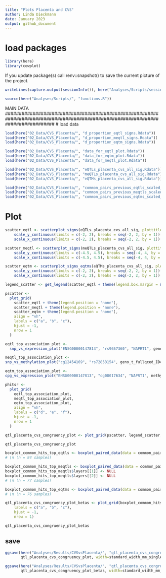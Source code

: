 ```yaml
---
title: "Plots Placenta and CVS"
author: Linda Dieckmann
date: January 2023
output: github_document
---
```


# load packages
```r
library(here)
library(cowplot)
```

If you update package(s) call 
  renv::snapshot() 
to save the current picture of the project.

```r
writeLines(capture.output(sessionInfo()), here("Analyses/Scripts/sessionInfos/", "sessionInfo_Script_4_4.txt"))
```

```r
source(here("Analyses/Scripts/", "functions.R"))
```


MAIN DATA
##################################################################################################################################
# load data
```r
load(here("02_Data/CVS_Placenta/", "d_proportion_eqtl_signs.Rdata"))
load(here("02_Data/CVS_Placenta/", "d_proportion_meqtl_signs.Rdata"))
load(here("02_Data/CVS_Placenta/", "d_proportion_eqtm_signs.Rdata"))

load(here("02_Data/CVS_Placenta/", "data_for_eqtl_plot.Rdata"))
load(here("02_Data/CVS_Placenta/", "data_for_eqtm_plot.Rdata"))
load(here("02_Data/CVS_Placenta/", "data_for_meqtl_plot.Rdata"))

load(here("02_Data/CVS_Placenta/", "eQTLs_placenta_cvs_all_sig.Rdata"))
load(here("02_Data/CVS_Placenta/", "meQTLs_placenta_cvs_all_sig.Rdata"))
load(here("02_Data/CVS_Placenta/", "eQTMs_placenta_cvs_all_sig.Rdata"))

load(here("02_Data/CVS_Placenta/", "common_pairs_previous_eqtls_scaled_statistics_absolute_betas_long.Rdata"))
load(here("02_Data/CVS_Placenta/", "common_pairs_previous_meqtls_scaled_statistics_absolute_betas_long.Rdata"))
load(here("02_Data/CVS_Placenta/", "common_pairs_previous_eqtms_scaled_statistics_absolute_betas_long.Rdata"))
```


# Plot
```r
scatter_eqtl <- scatterplot_signs(eQTLs_placenta_cvs_all_sig, plottitle = "eQTLs")+
    scale_y_continuous(limits = c(-2, 2), breaks = seq(-2, 2, by = 1)) +
    scale_x_continuous(limits = c(-2, 2), breaks = seq(-2, 2, by = 1)) 

scatter_meqtl <- scatterplot_signs(meQTLs_placenta_cvs_all_sig, plottitle = "meQTLs")+
    scale_y_continuous(limits = c(-4.5, 4.5), breaks = seq(-4, 4, by = 2)) +
    scale_x_continuous(limits = c(-4.5, 4.5), breaks = seq(-4, 4, by = 2)) 

scatter_eqtm <- scatterplot_signs_eqtms(eQTMs_placenta_cvs_all_sig, plottitle = "eQTMs")+
    scale_y_continuous(limits = c(-2, 2), breaks = seq(-2, 2, by = 1)) +
    scale_x_continuous(limits = c(-2, 2), breaks = seq(-2, 2, by = 1)) 
```

```r
legend_scatter <- get_legend(scatter_eqtl + theme(legend.box.margin = margin(0, 0, 10, 12)))
```

```r
pscatter <-
  plot_grid(
    scatter_eqtl + theme(legend.position = "none"),
    scatter_meqtl + theme(legend.position = "none"),
    scatter_eqtm + theme(legend.position = "none"),
    align = "vh",
    labels = c("a", "b", "c"),
    hjust = -1,
    nrow = 1
  )
```


```r
eqtl_top_association_plot <- 
  snp_vs_expression_plot("ENSG00000147813", "rs9657360", "NAPRT1", geno_t_fullqced_IDc_placenta_ordered_eqtl, resid_inv_norm_placenta_tmm_filtered_ordered_eqtl, geno_t_fullqced_IDc_cvs_ordered_eqtl, resid_inv_norm_cvs_tmm_filtered_ordered_eqtl)

meqtl_top_association_plot <- 
snp_vs_methylation_plot("cg12454169", "rs72853154", geno_t_fullqced_IDc_placenta_ordered_meqtl, resid_methylation_M_placenta_filtered_ordered_meqtl, geno_t_fullqced_IDc_cvs_ordered_meqtl, resid_methylation_M_cvs_filtered_ordered_meqtl)

eqtm_top_association_plot <- 
cpg_vs_expression_plot("ENSG00000147813", "cg08017634", "NAPRT1", methylation_M_placenta_filtered_ordered_eqtm, resid_inv_norm_placenta_tmm_filtered_ordered_eqtm, methylation_M_cvs_filtered_ordered_eqtm, resid_inv_norm_cvs_tmm_filtered_ordered_eqtm)
```

```r
phitsr <-
  plot_grid(
    eqtl_top_association_plot,
    meqtl_top_association_plot,
    eqtm_top_association_plot,
    align = "vh",
    labels = c("d", "e", "f"),
    hjust = -1,
    nrow = 1
  )
```

```r
qtl_placenta_cvs_congruency_plot <- plot_grid(pscatter, legend_scatter, phitsr, ncol = 1, rel_heights = c(1, .2, 1))
```

```r
qtl_placenta_cvs_congruency_plot
```


```r
boxplot_common_hits_top_eqtls <- boxplot_paired_data(data = common_pairs_previous_eqtls_scaled_statistics_absolute_betas_long, textlabel = "n = 2 eQTLs", plottitle = "eQTLs")
# \n (n = 84 samples)

boxplot_common_hits_top_meqtls <- boxplot_paired_data(data = common_pairs_previous_meqtls_scaled_statistics_absolute_betas_long, textlabel = "n = 16,305 meQTLs", plottitle = "meQTLs")
boxplot_common_hits_top_meqtls$layers[[1]] <- NULL
boxplot_common_hits_top_meqtls$layers[[2]] <- NULL
# \n (n = 77 samples)

boxplot_common_hits_top_eqtms <- boxplot_paired_data(data = common_pairs_previous_eqtms_scaled_statistics_absolute_betas_long, textlabel = "n = 17 eQTMs", plottitle = "eQTMs")
# \n (n = 76 samples)
```

```r
qtl_placenta_cvs_congruency_plot_betas <- plot_grid(boxplot_common_hits_top_eqtls, boxplot_common_hits_top_meqtls, boxplot_common_hits_top_eqtms, align = "vh",
    labels = c("a", "b", "c"),
    hjust = -1,
    nrow = 1)

qtl_placenta_cvs_congruency_plot_betas
```


## save
```r
ggsave(here("Analyses/Results/CVSvsPlacenta/", "qtl_placenta_cvs_congruency_plot.png"), 
       qtl_placenta_cvs_congruency_plot, width=standard_width_mm_single, height=standard_height_mm/2, units="mm", dpi=300, scale=2, bg = "white")
```


```r
ggsave(here("Analyses/Results/CVSvsPlacenta/", "qtl_placenta_cvs_congruency_plot_betas.png"), 
       qtl_placenta_cvs_congruency_plot_betas, width=standard_width_mm_single, height=standard_height_mm/4, units="mm", dpi=300, scale=2, bg = "white")
```

